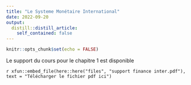 ```yaml
---
title: "Le Systeme Monétaire International" 
date: 2022-09-20
output:
  distill::distill_article:
    self_contained: false
---
```


```r
knitr::opts_chunk$set(echo = FALSE)
```
Le support du cours pour le chapitre 1 est disponible 


<div class="contributor_org">

`r xfun::embed_file(here::here("files", "support finance inter.pdf"), text = "Télécharger le fichier pdf ici")`
</div>

